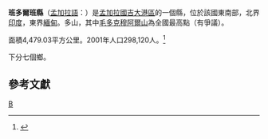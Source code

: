 {{expand|time=2009-07-18T10:52:40+00:00}}
{{Infobox Bangladesh district
| name                    = 班多爾班縣
| native_name             = {{lang|bn|বান্দরবান}}
| image_skyline           = নীলগিরী বান্দরবান.jpg
| image_alt               = 
| image_caption           = 班多爾班天際線
| image_map               =Bangladesh Bandarban District.png
| nickname                = 
| motto                   = 
| pushpin_label_position  = left
| latd  = 22.20|latm  = |lats  = |latNS  = 
| longd = 92.35|longm = |longs = |longEW = 
| coordinates_type        = 
| coordinates_display     = inline,title
| coordinates_footnotes   = 
| division_name           = [[吉大港區|吉大港區]]
| established_title       = 
| established_date        = 
| seat_type               = 
| seat                    = 
| leader_party            = 
| leader_title            = 
| leader_name             = 
| leader_title1           = 
| leader_name1            = 
| area_footnotes          = 
| area_total_km2          = 4479
| area_metro_km2          = 
| area_note               = 
| elevation_footnotes     = 
| elevation_m             = 
| population_footnotes    = 
| population_total        = 292900
| population_as_of        = 1991
| population_rank         = 
| population_demonym      = 
| population_note         = 
| literacy_rate           = 39.5%
| postal_code             = 
| coast_km                = 
| maplink                 = 
| website                 = [http://www.dcbandarban.gov.bd/ District Portal]
| footnotes               = 
}}
'''班多爾班縣'''（[[孟加拉語|孟加拉語]]：{{lang|bn|বান্দরবান জেলা}}）是[[孟加拉國|孟加拉國]][[吉大港區|吉大港區]]的一個縣，位於該國東南部，北界[[印度|印度]]，東界[[緬甸|緬甸]]。多山，其中[[毛多克穆阿爾山|毛多克穆阿爾山]]為全國最高點（有爭議）。

面積4,479.03平方公里。2001年人口298,120人。<ref>{{cite web|url=http://www.bbs.gov.bd/dataindex/census/ce_uzila.pdf |title=Area, Population and Literacy Rate by Upazila/Thana-2001 |publisher=孟加拉國統計局 |accessyear= |format=PDF |deadurl=yes |archiveurl=https://web.archive.org/web/20070704141110/http://www.bbs.gov.bd/dataindex/census/ce_uzila.pdf |archivedate=2007-07-04 }}</ref>

下分七個鄉。

== 參考文獻 ==
{{reflist}}

{{孟加拉行政區劃}}

[[Category:吉大港专区县份|B]]